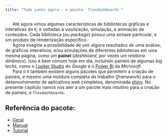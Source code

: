 ```yaml
---
title: "Tudo junto agora - o pacote `flexdashboards`"
---
```


|       Até agora vimos algumas características de bibiliotecas gráficas e interativas do `R`, e voltadas à visulização, simulação, e animação de conteúdos. Cada biblioteca (ou *package*) possui uma sintaxe particular, e um produto de renderização específico. 


|       Agora imagine a possibilidade de unir alguns resultados de uma análise, de gráficos interativos, e/ou simulações de diferentes bibliotecas em uma mesma página, como um **painel** (*dashboard*, por vezes um *relatório dinâmico*). Isso é bem comum hoje em dia, incluindo paineis de algumas *big techs*, como o [Looker Studio](https://lookerstudio.google.com/u/0/navigation/reporting) do *Google* e o [Power Bi](https://learn.microsoft.com/pt-br/power-bi/create-reports/service-dashboards) da *Microsoft*. 


|       Para o `R` também existem alguns pacotes que permitem a criação de paineis, e mesmo uma moldura completa de trabalho (*framework*) para o desenvolvimento de aplicativos *web* completos, denominada [shiny](https://shiny.posit.co/). No presente capítulo vamos nos ater a um pacote mais intuitivo para a criação de paineis, o `flexdashboards`.



## Referência do pacote:

* [Geral](https://cran.r-project.org/web/packages/flexdashboard/index.html)
* [Manual](https://cran.r-project.org/web/packages/flexdashboard/flexdashboard.pdf)
* [Tutorial](https://rstudio.github.io/flexdashboard/articles/examples.html) 